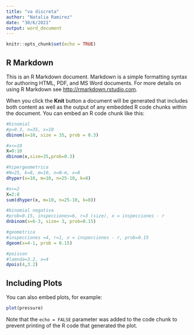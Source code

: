 ```yaml
---
title: "va discreta"
author: "Natalia Ramirez"
date: "30/6/2021"
output: word_document
---
```


```r
knitr::opts_chunk$set(echo = TRUE)
```

## R Markdown

This is an R Markdown document. Markdown is a simple formatting syntax for authoring HTML, PDF, and MS Word documents. For more details on using R Markdown see <http://rmarkdown.rstudio.com>.

When you click the **Knit** button a document will be generated that includes both content as well as the output of any embedded R code chunks within the document. You can embed an R code chunk like this:

```r
#binomial
#p=0.3, n=35, x=10
dbinom(x=10, size = 35, prob = 0.3)

#x<=10
X=0:10
dbinom(x,size=35,prob=0.3)

#hipergeometrica
#N=25, k=8, m=10, n=N-m, x=0
dhyper(x=10, m=10, n=25-10, k=8)

#x>=2
X=2:8
sum(dhyper(x, m=10, n=25-10, k=8))

#binomial negativa
#prob=0.15, inspecciones=6, r=3 (size), x = inspecciones - r
dnbinom(x=6-3, size= 3, prob=0.15)

#geometrica
#inspecciones =4, r=1, x = inspecciones - r, prob=0.15
dgeom(x=4-1, prob = 0.15)

#poisson
#lamnda=3.2, x=4
dpois(4,3.2)
```

## Including Plots

You can also embed plots, for example:

```r
plot(pressure)
```

Note that the `echo = FALSE` parameter was added to the code chunk to prevent printing of the R code that generated the plot.
